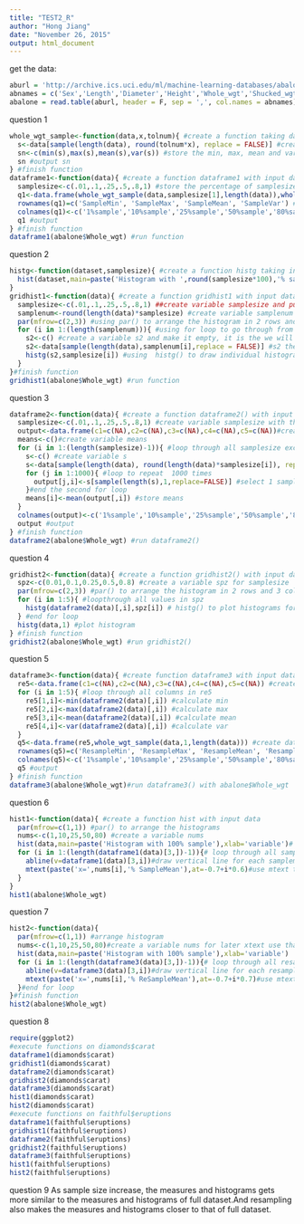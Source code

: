 ```yaml
---
title: "TEST2_R"
author: "Hong Jiang"
date: "November 26, 2015"
output: html_document
---
```



get the data:
```r
aburl = 'http://archive.ics.uci.edu/ml/machine-learning-databases/abalone/abalone.data' #set the datase into aburl
abnames = c('Sex','Length','Diameter','Height','Whole_wgt','Shucked_wgt','Viscera_wgt','Shell_wgt','Rings')#create a variable abnames and put column names in it 
abalone = read.table(aburl, header = F, sep = ',', col.names = abnames) #create dataset ablane and read table from aburl web dataset without header, treat ',' as separator, and using the column names in abnames

```
question 1
```r
whole_wgt_sample<-function(data,x,tolnum){ #create a function taking data, x and tolnum as inputs. 
  s<-data[sample(length(data), round(tolnum*x), replace = FALSE)] #create a variable s and use it to store selected sample from data
  sn<-c(min(s),max(s),mean(s),var(s)) #store the min, max, mean and variance of s 
  sn #output sn
} #finish function
dataframe1<-function(data){ #create a function dataframe1 with input data
  samplesize<-c(.01,.1,.25,.5,.8,1) #store the percentage of samplesize  
  q1<-data.frame(whole_wgt_sample(data,samplesize[1],length(data)),whole_wgt_sample(data,samplesize[2],length(data)),whole_wgt_sample(data,samplesize[3],length(data)),whole_wgt_sample(data,samplesize[4],length(data)),whole_wgt_sample(data,samplesize[5],length(data)),whole_wgt_sample(data,samplesize[6],length(data))) #sotre whole_wgt_sample with 5 kinds of sample sizes 
  rownames(q1)=c('SampleMin', 'SampleMax', 'SampleMean', 'SampleVar') #name q1 rows d
  colnames(q1)<-c('1%sample','10%sample','25%sample','50%sample','80%sample','100%sample') #name q1 columns 
  q1 #output 
} #finish function
dataframe1(abalone$Whole_wgt) #run function 
```
question 2
```r
histg<-function(dataset,samplesize){ #create a function histg taking input dataset and samplesize
  hist(dataset,main=paste('Histogram with ',round(samplesize*100),'% sample'), xlab='variable') 
}
gridhist1<-function(data){ #create a function gridhist1 with input data
  samplesize<-c(.01,.1,.25,.5,.8,1) ##create variable samplesize and put the percentage of samplesize we want in it 
  samplenum<-round(length(data)*samplesize) #create variable samplenum it is the number of samples we need to take for each samplesize
  par(mfrow=c(2,3)) #using par() to arrange the histogram in 2 rows and 3 columns
  for (i in 1:(length(samplenum))){ #using for loop to go through from the first sample number to the last
    s2<-c() #create a variable s2 and make it empty, it is the we will us it as a temporary variable to draw histogram.
    s2<-data[sample(length(data),samplenum[i],replace = FALSE)] #s2 the samples selected from data with certain samplesize 
    histg(s2,samplesize[i]) #using  histg() to draw individual histogram 
  }
}#finish function
gridhist1(abalone$Whole_wgt) #run function 
```
question 3
```r
dataframe2<-function(data){ #create a function dataframe2() with input data
  samplesize<-c(.01,.1,.25,.5,.8,1) #create variable samplesize with the percentage of samplesize 
  output<-data.frame(c1=c(NA),c2=c(NA),c3=c(NA),c4=c(NA),c5=c(NA))#create an empty dataframe a with 5 columns
  means<-c()#create variable means
  for (i in 1:(length(samplesize)-1)){ #loop through all samplesize except 
    s<-c() #create variable s
    s<-data[sample(length(data), round(length(data)*samplesize[i]), replace = FALSE)]#store samples selected from data with certain samplesize and without replacement
    for (j in 1:1000){ #loop to repeat  1000 times
      output[j,i]<-s[sample(length(s),1,replace=FALSE)] #select 1 sample from s and put it into dataframe a
    }#end the second for loop
    means[i]<-mean(output[,i]) #store means 
  }
  colnames(output)<-c('1%sample','10%sample','25%sample','50%sample','80%sample') #name the columns
  output #output
} #finish function
dataframe2(abalone$Whole_wgt) #run dataframe2() 
```
question 4
```r
gridhist2<-function(data){ #create a function gridhist2() with input data
  spz<-c(0.01,0.1,0.25,0.5,0.8) #create a variable spz for samplesize
  par(mfrow=c(2,3)) #par() to arrange the histogram in 2 rows and 3 columns
  for (i in 1:5){ #loopthrough all values in spz
    histg(dataframe2(data)[,i],spz[i]) # histg() to plot histograms for all columns in output in q3 
  } #end for loop
  histg(data,1) #plot histogram 
} #finish function
gridhist2(abalone$Whole_wgt) #run gridhist2() 
```
question 5
```r
dataframe3<-function(data){ #create function dataframe3 with input data
  re5<-data.frame(c1=c(NA),c2=c(NA),c3=c(NA),c4=c(NA),c5=c(NA)) #create an empty dataframe re5 with 5 columns
  for (i in 1:5){ #loop through all columns in re5
    re5[1,i]<-min(dataframe2(data)[,i]) #calculate min
    re5[2,i]<-max(dataframe2(data)[,i]) #calculate max 
    re5[3,i]<-mean(dataframe2(data)[,i]) #calculate mean 
    re5[4,i]<-var(dataframe2(data)[,i]) #calculate var 
  }
  q5<-data.frame(re5,whole_wgt_sample(data,1,length(data))) #create dataframe q5 and sotre re5 and 100% sample in it
  rownames(q5)=c('ResampleMin', 'ResampleMax', 'ResampleMean', 'ResampleVar')#name q5 rows
  colnames(q5)<-c('1%sample','10%sample','25%sample','50%sample','80%sample','100%sample') #name q5 columns 
  q5 #output 
} #finish function
dataframe3(abalone$Whole_wgt)#run dataframe3() with abalone$Whole_wgt
```
question 6
```r
hist1<-function(data){ #create a function hist with input data
  par(mfrow=c(1,1)) #par() to arrange the histograms
  nums<-c(1,10,25,50,80) #create a variable nums
  hist(data,main=paste('Histogram with 100% sample'),xlab='variable')# create histogram with data, name the title 'Histogram with 100% sample' and name x label variable
  for (i in 1:(length(dataframe1(data)[3,])-1)){# loop through all samplemean in q1 except 100% samplemean
    abline(v=dataframe1(data)[3,i])#draw vertical line for each samplemean 
    mtext(paste('x=',nums[i],'% SampleMean'),at=-0.7+i*0.6)#use mtext to write %SampleMean for each vertical line 
  } 
}
hist1(abalone$Whole_wgt)
```
question 7
```r
hist2<-function(data){ 
  par(mfrow=c(1,1)) #arrange histogram 
  nums<-c(1,10,25,50,80)#create a variable nums for later xtext use thatrepresent the 1%, 10%, 25%, 50%, and 80% resampleMean in histogram 
  hist(data,main=paste('Histogram with 100% sample'),xlab='variable')
  for (i in 1:(length(dataframe3(data)[3,])-1)){# loop through all resamplemean in q5 except 100% resamplemean
    abline(v=dataframe3(data)[3,i])#draw vertical line for each resamplemean 
    mtext(paste('x=',nums[i],'% ReSampleMean'),at=-0.7+i*0.7)#use mtext to write text x=i% ReampleMean 
  }#end for loop
}#finish function
hist2(abalone$Whole_wgt)
```
question 8
```r
require(ggplot2)
#execute functions on diamonds$carat
dataframe1(diamonds$carat)
gridhist1(diamonds$carat)
dataframe2(diamonds$carat)
gridhist2(diamonds$carat)
dataframe3(diamonds$carat)
hist1(diamonds$carat)
hist2(diamonds$carat)
#execute functions on faithful$eruptions
dataframe1(faithful$eruptions)
gridhist1(faithful$eruptions)
dataframe2(faithful$eruptions)
gridhist2(faithful$eruptions)
dataframe3(faithful$eruptions)
hist1(faithful$eruptions)
hist2(faithful$eruptions)
```
question 9
As sample size increase, the measures and histograms gets more similar to the measures and histograms of full dataset.And resampling also makes the measures and histograms closer to that of full dataset. 
